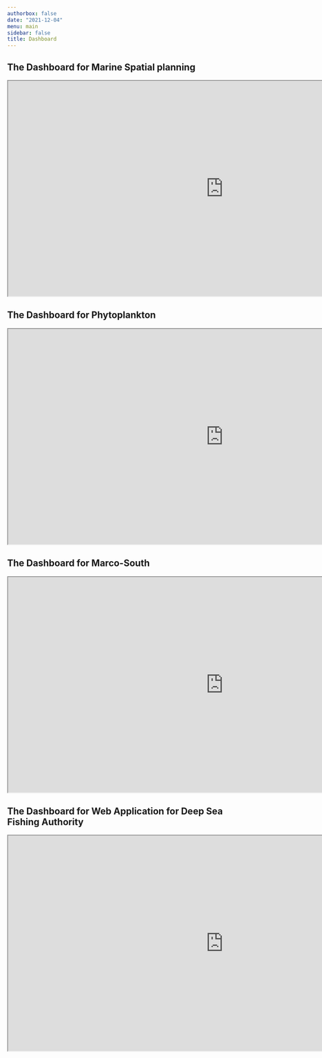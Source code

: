 ```yaml
---
authorbox: false
date: "2021-12-04"
menu: main
sidebar: false
title: Dashboard
---
```


## The Dashboard for Marine Spatial planning
<iframe class="flexdashboard" src="https://lugoga.github.io/msp/" style = "height: 500px; width: 1000px"> </iframe>


## The Dashboard for Phytoplankton
<iframe class="shiny" src="https://semba.shinyapps.io/phyto_abundance/" style = "height: 500px; width: 1000px"> </iframe>


## The Dashboard for Marco-South
<iframe class="flexdashboard" src="https://lugoga.github.io/marco-tanzania/" style = "height: 500px; width: 1000px"> </iframe>

## The Dashboard for Web Application for Deep Sea Fishing Authority
<iframe class="shiny" src="https://semba.shinyapps.io/webApp/" style = "height: 500px; width: 1000px"> </iframe>

